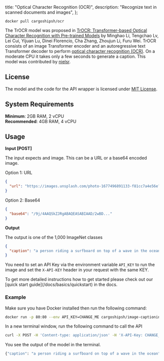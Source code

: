 
  title: "Optical Character Recognition (OCR)",
  description: "Recognize text in scanned documents and images",
};

```
docker pull cargoshipsh/ocr
```

The TrOCR model was proposed in [TrOCR: Transformer-based Optical Character Recognition with Pre-trained Models](https://arxiv.org/abs/2109.10282) by Minghao Li, Tengchao Lv, Lei Cui, Yijuan Lu, Dinei Florencio, Cha Zhang, Zhoujun Li, Furu Wei. TrOCR consists of an image Transformer encoder and an autoregressive text Transformer decoder to perform [optical character recognition (OCR)](https://en.wikipedia.org/wiki/Optical_character_recognition). On a moderate CPU it takes only a few seconds to generate a caption.
This model was contributed by [nielsr](https://huggingface.co/nielsr).


## License

The model and the code for the API wrapper is licensed under [MIT License](https://opensource.org/license/mit/).

## System Requirements

**Minimum**: 2GB RAM, 2 vCPU<br/>
**Recommended**: 4GB RAM, 4 vCPU

## Usage

**Input [POST]**

The input expects and image. This can be a URL or a base64 encoded image.

Option 1: URL

```json
{
  "url": "https://images.unsplash.com/photo-1677496891133-f81cc7a4e56e?ixlib=rb-4.0.3&ixid=MnwxMjA3fDB8MHxwaG90by1wYWdlfHx8fGVufDB8fHx8&auto=format&fit=crop&w=600&q=80"
}
```

Option 2: Base64

```json
{
  "base64": "/9j/4AAQSkZJRgABAQEASABIAAD/2wBD..."
}
```

**Output**

The output is one of the 1,000 ImageNet classes

```json
{
  "caption": "a person riding a surfboard on top of a wave in the ocean"
}
```

You need to set an API Key via the environment variable `API_KEY` to run the image and set the `X-API-KEY` header in your request with the same KEY.

<Callout type="note" title="Need a more detailed setup guide?">
  To get more detailed instructions how to get started please check out our [quick start
  guide](/docs/basics/quickstart) in the docs.
</Callout>

### Example

Make sure you have Docker installed then run the following command:

```bash
docker run -p 80:80 --env API_KEY=CHANGE_ME cargoshipsh/image-captioning
```

In a new terminal window, run the following command to call the API

```bash
curl -X POST -H 'Content-type: application/json' -H 'X-API-Key: CHANGE_ME' --data '{"url": "https://images.unsplash.com/photo-1677496891133-f81cc7a4e56e?ixlib=rb-4.0.3&ixid=MnwxMjA3fDB8MHxwaG90by1wYWdlfHx8fGVufDB8fHx8&auto=format&fit=crop&w=600&q=80"}' http://localhost:80
```

You see the output of the model in the terminal.

```bash
{"caption": "a person riding a surfboard on top of a wave in the ocean"}
```

<DiscordCTA />

